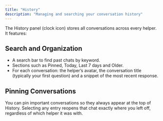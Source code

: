 ```yaml
---
title: "History"
description: "Managing and searching your conversation history"
---
```



The History panel (clock icon) stores all conversations across every helper. It features:

## Search and Organization

- A search bar to find past chats by keyword.
- Sections such as Pinned, Today, Last 7 days and Older.
- For each conversation: the helper’s avatar, the conversation title (typically your first question) and a snippet of the most recent response.

## Pinning Conversations

You can pin important conversations so they always appear at the top of History. Selecting any entry reopens that chat exactly where you left off, regardless of which helper it was with.